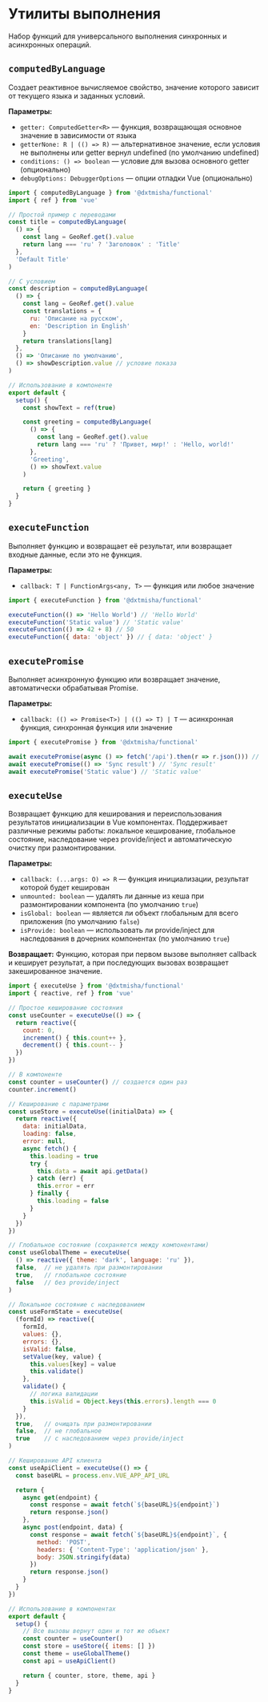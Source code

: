
<Meta title='@dxtmisha/functional/ru/Execution Utils'/>

# Утилиты выполнения

Набор функций для универсального выполнения синхронных и асинхронных операций.

## `computedByLanguage`

Создает реактивное вычисляемое свойство, значение которого зависит от текущего языка и заданных условий.

**Параметры:**
- `getter: ComputedGetter<R>` — функция, возвращающая основное значение в зависимости от языка
- `getterNone: R | (() => R)` — альтернативное значение, если условия не выполнены или getter вернул undefined (по умолчанию undefined)
- `conditions: () => boolean` — условие для вызова основного getter (опционально)
- `debugOptions: DebuggerOptions` — опции отладки Vue (опционально)

```javascript
import { computedByLanguage } from '@dxtmisha/functional'
import { ref } from 'vue'

// Простой пример с переводами
const title = computedByLanguage(
  () => {
    const lang = GeoRef.get().value
    return lang === 'ru' ? 'Заголовок' : 'Title'
  },
  'Default Title'
)

// С условием
const description = computedByLanguage(
  () => {
    const lang = GeoRef.get().value
    const translations = {
      ru: 'Описание на русском',
      en: 'Description in English'
    }
    return translations[lang]
  },
  () => 'Описание по умолчанию',
  () => showDescription.value // условие показа
)

// Использование в компоненте
export default {
  setup() {
    const showText = ref(true)

    const greeting = computedByLanguage(
      () => {
        const lang = GeoRef.get().value
        return lang === 'ru' ? 'Привет, мир!' : 'Hello, world!'
      },
      'Greeting',
      () => showText.value
    )

    return { greeting }
  }
}
```

## `executeFunction`

Выполняет функцию и возвращает её результат, или возвращает входные данные, если это не функция.

**Параметры:**
- `callback: T | FunctionArgs<any, T>` — функция или любое значение

```javascript
import { executeFunction } from '@dxtmisha/functional'

executeFunction(() => 'Hello World') // 'Hello World'
executeFunction('Static value') // 'Static value'
executeFunction(() => 42 + 8) // 50
executeFunction({ data: 'object' }) // { data: 'object' }
```

## `executePromise`

Выполняет асинхронную функцию или возвращает значение, автоматически обрабатывая Promise.

**Параметры:**
- `callback: (() => Promise<T>) | (() => T) | T` — асинхронная функция, синхронная функция или значение

```javascript
import { executePromise } from '@dxtmisha/functional'

await executePromise(async () => fetch('/api').then(r => r.json())) // Promise result
await executePromise(() => 'Sync result') // 'Sync result'
await executePromise('Static value') // 'Static value'
```

## `executeUse`

Возвращает функцию для кеширования и переиспользования результатов инициализации в Vue компонентах. Поддерживает различные режимы работы: локальное кеширование, глобальное состояние, наследование через provide/inject и автоматическую очистку при размонтировании.

**Параметры:**
- `callback: (...args: O) => R` — функция инициализации, результат которой будет кеширован
- `unmounted: boolean` — удалять ли данные из кеша при размонтировании компонента (по умолчанию `true`)
- `isGlobal: boolean` — является ли объект глобальным для всего приложения (по умолчанию `false`)
- `isProvide: boolean` — использовать ли provide/inject для наследования в дочерних компонентах (по умолчанию `true`)

**Возвращает:**
Функцию, которая при первом вызове выполняет callback и кеширует результат, а при последующих вызовах возвращает закешированное значение.

```javascript
import { executeUse } from '@dxtmisha/functional'
import { reactive, ref } from 'vue'

// Простое кеширование состояния
const useCounter = executeUse(() => {
  return reactive({
    count: 0,
    increment() { this.count++ },
    decrement() { this.count-- }
  })
})

// В компоненте
const counter = useCounter() // создается один раз
counter.increment()

// Кеширование с параметрами
const useStore = executeUse((initialData) => {
  return reactive({
    data: initialData,
    loading: false,
    error: null,
    async fetch() {
      this.loading = true
      try {
        this.data = await api.getData()
      } catch (err) {
        this.error = err
      } finally {
        this.loading = false
      }
    }
  })
})

// Глобальное состояние (сохраняется между компонентами)
const useGlobalTheme = executeUse(
  () => reactive({ theme: 'dark', language: 'ru' }),
  false,  // не удалять при размонтировании
  true,   // глобальное состояние
  false   // без provide/inject
)

// Локальное состояние с наследованием
const useFormState = executeUse(
  (formId) => reactive({
    formId,
    values: {},
    errors: {},
    isValid: false,
    setValue(key, value) {
      this.values[key] = value
      this.validate()
    },
    validate() {
      // логика валидации
      this.isValid = Object.keys(this.errors).length === 0
    }
  }),
  true,   // очищать при размонтировании
  false,  // не глобальное
  true    // с наследованием через provide/inject
)

// Кеширование API клиента
const useApiClient = executeUse(() => {
  const baseURL = process.env.VUE_APP_API_URL

  return {
    async get(endpoint) {
      const response = await fetch(`${baseURL}${endpoint}`)
      return response.json()
    },
    async post(endpoint, data) {
      const response = await fetch(`${baseURL}${endpoint}`, {
        method: 'POST',
        headers: { 'Content-Type': 'application/json' },
        body: JSON.stringify(data)
      })
      return response.json()
    }
  }
})

// Использование в компонентах
export default {
  setup() {
    // Все вызовы вернут один и тот же объект
    const counter = useCounter()
    const store = useStore({ items: [] })
    const theme = useGlobalTheme()
    const api = useApiClient()

    return { counter, store, theme, api }
  }
}
```


